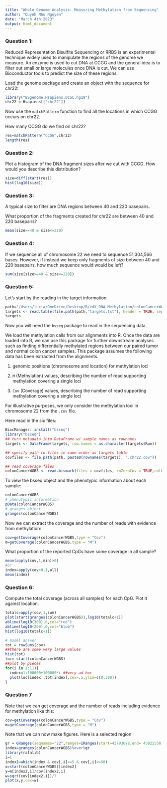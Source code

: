 ---
title: "Whole Genome Analysis: Measuring Methylation from Sequencing"
author: "Quynh Nhu Nguyen"
date: "March 4th 2023"
output: html_document
---
### Question 1:

Reduced Representation Bisulfite Sequencing or RRBS is an experimental technique widely used to manipulate the regions of the genome we measure. An enzyme is used to cut DNA at CCGG and the general idea is to filter out small or large molecules once DNA is cut. We can use Bioconductor tools to predict the size of these regions.

Load the genome package and create an object with the sequence for chr22:

```{r}
library("BSgenome.Hsapiens.UCSC.hg19")
chr22 = Hsapiens[["chr22"]]
```

Now use the `matchPattern` function to find all the locations in which CCGG occurs on chr22.

How many CCGG do we find on chr22?

```{r}
res=matchPattern("CCGG",chr22)
length(res)
```

### Question 2: 

Plot a histogram of the DNA fragment sizes after we cut with CCGG. How would you describe this distribution?

```{r}
size=diff(start(res))
hist(log10(size))
```

### Question 3:

A typical size to filter are DNA regions between 40 and 220 basepairs.

What proportion of the fragments created for chr22 are between 40 and 220 basepairs?

```{r}
mean(size>=40 & size<=220)
```

### Question 4: 

If we sequence all of chromosome 22 we need to sequence 51,304,566 bases. However, if instead we keep only fragments of size between 40 and 220 basepairs, how much sequence would would be left?

```{r}
sum(size[size>=40 & size<=220])
```

### Question 5:

Let's start by the reading in the target information.

```{r}
path="/Users/lucia/OneDrive/Desktop/R/edX_DNA Methylation/colonCancerWGBS-master"
targets <- read.table(file.path(path,"targets.txt"), header = TRUE, sep = "	")
targets
```

Now you will need the `bsseq` package to read in the sequencing data.

We load the methylation calls from our alignments into R. Once the data are loaded into R, we can use this package for further downstream analyses such as finding differentially methylated regions between our paired tumor and normal colon cancer samples. This package assumes the following data has been extracted from the alignments.

1. genomic positions (chromosome and location) for methylation loci

2. `M` (Methylation) values, describing the number of read supporting methylation covering a single loci

3. `Cov` (Coverage) values, describing the number of read supporting methylation covering a single loci

For illustrative purposes, we only consider the methylation loci in chromosome 22 from the `.cov` file.

Here read in the six files:

```{r}
BiocManager::install("bsseq")
library("bsseq")
## turn metadata into DataFrame w/ sample names as rownames
targets <- DataFrame(targets, row.names = as.character(targets$Run))

## specify path to files in same order as targets table
covfiles <- file.path(path, paste0(rownames(targets), ".chr22.cov"))

## read coverage files
colonCancerWGBS <- read.bismark(files = covfiles, rmZeroCov = TRUE,colData = targets)
```

To view the bsseq object and the phenotypic information about each sample:

```{r}
colonCancerWGBS
# phenotypic information
pData(colonCancerWGBS)
# granges object
granges(colonCancerWGBS)
```

Now we can extract the coverage and the number of reads with evidence from methylation:

```{r}
cov=getCoverage(colonCancerWGBS,type = "Cov")
m=getCoverage(colonCancerWGBS,type = "M")
```

What proportion of the reported CpGs have some coverage in all sample?

```{r}
mean(apply(cov,1,min)>0)
#or
index=apply(cov>0,1,all)
mean(index)
```

### Question 6:


Compute the total coverage (across all samples) for each CpG. Plot it against location.

```{r}
totalc=apply(cov,1,sum)
plot(start(granges(colonCancerWGBS)),log10(totalc+1))
abline(log10(300),0,col="red")
abline(log10(200),0,col="blue")
hist(log10(totalc+1))
```

```{r}
# model answer
tot = rowSums(cov)
##there are some very large values
hist(tot)
loc= start(colonCancerWGBS)
##plot by pieces
for(i in 1:11){
  index=1:100000+100000*i ##very ad-hoc
  plot(loc[index],tot[index],cex=.5,ylim=c(0,300))
}
```

### Question 7

Note that we can get coverage and the number of reads including evidence for methylation like this:

```{r}
cov=getCoverage(colonCancerWGBS,type = "Cov")
m=getCoverage(colonCancerWGBS,type = "M")
```

Note that we can now make figures. Here is a selected region:

```{r}
gr = GRanges(seqnames="22",ranges=IRanges(start=43793678,end= 45022550))
index=granges(colonCancerWGBS)%over%gr
library(rafalib)
i=1
index2=which(index & cov[,i]>=5 & cov[,i]<=50)
x=start(colonCancerWGBS)[index2]
y=m[index2,i]/cov[index2,i]
w=sqrt(cov[index2,i])/7
plot(x,y,cex=w)
```
